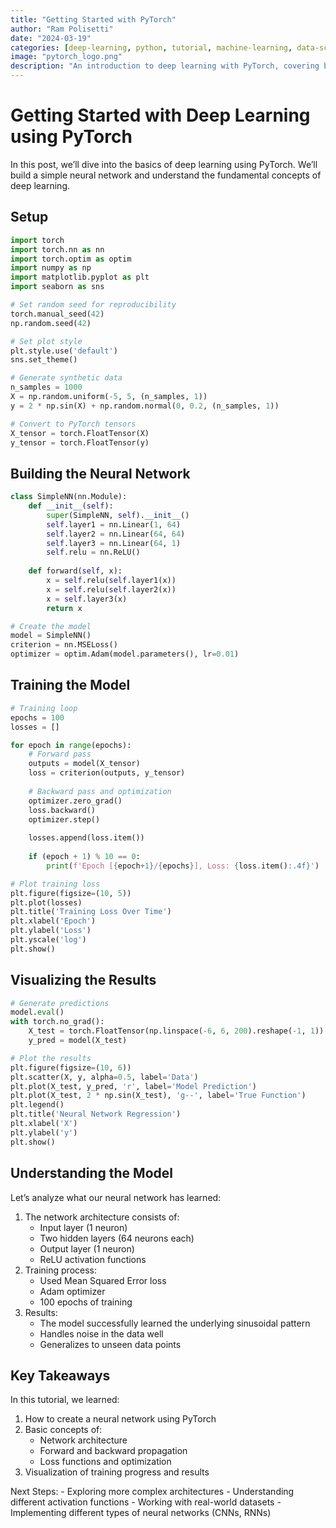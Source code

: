 ```yaml
---
title: "Getting Started with PyTorch"
author: "Ram Polisetti"
date: "2024-03-19"
categories: [deep-learning, python, tutorial, machine-learning, data-science]
image: "pytorch_logo.png"
description: "An introduction to deep learning with PyTorch, covering basic concepts and building your first neural network."
---
```


# Getting Started with Deep Learning using PyTorch

In this post, we'll dive into the basics of deep learning using PyTorch. We'll build a simple neural network and understand the fundamental concepts of deep learning.

## Setup

```python
import torch
import torch.nn as nn
import torch.optim as optim
import numpy as np
import matplotlib.pyplot as plt
import seaborn as sns

# Set random seed for reproducibility
torch.manual_seed(42)
np.random.seed(42)

# Set plot style
plt.style.use('default')
sns.set_theme()

# Generate synthetic data
n_samples = 1000
X = np.random.uniform(-5, 5, (n_samples, 1))
y = 2 * np.sin(X) + np.random.normal(0, 0.2, (n_samples, 1))

# Convert to PyTorch tensors
X_tensor = torch.FloatTensor(X)
y_tensor = torch.FloatTensor(y)
```

## Building the Neural Network

```python
class SimpleNN(nn.Module):
    def __init__(self):
        super(SimpleNN, self).__init__()
        self.layer1 = nn.Linear(1, 64)
        self.layer2 = nn.Linear(64, 64)
        self.layer3 = nn.Linear(64, 1)
        self.relu = nn.ReLU()
        
    def forward(self, x):
        x = self.relu(self.layer1(x))
        x = self.relu(self.layer2(x))
        x = self.layer3(x)
        return x

# Create the model
model = SimpleNN()
criterion = nn.MSELoss()
optimizer = optim.Adam(model.parameters(), lr=0.01)
```

## Training the Model

```python
# Training loop
epochs = 100
losses = []

for epoch in range(epochs):
    # Forward pass
    outputs = model(X_tensor)
    loss = criterion(outputs, y_tensor)
    
    # Backward pass and optimization
    optimizer.zero_grad()
    loss.backward()
    optimizer.step()
    
    losses.append(loss.item())
    
    if (epoch + 1) % 10 == 0:
        print(f'Epoch [{epoch+1}/{epochs}], Loss: {loss.item():.4f}')

# Plot training loss
plt.figure(figsize=(10, 5))
plt.plot(losses)
plt.title('Training Loss Over Time')
plt.xlabel('Epoch')
plt.ylabel('Loss')
plt.yscale('log')
plt.show()
```

## Visualizing the Results

```python
# Generate predictions
model.eval()
with torch.no_grad():
    X_test = torch.FloatTensor(np.linspace(-6, 6, 200).reshape(-1, 1))
    y_pred = model(X_test)

# Plot the results
plt.figure(figsize=(10, 6))
plt.scatter(X, y, alpha=0.5, label='Data')
plt.plot(X_test, y_pred, 'r', label='Model Prediction')
plt.plot(X_test, 2 * np.sin(X_test), 'g--', label='True Function')
plt.legend()
plt.title('Neural Network Regression')
plt.xlabel('X')
plt.ylabel('y')
plt.show()
```

## Understanding the Model

Let's analyze what our neural network has learned:

1. The network architecture consists of:
   - Input layer (1 neuron)
   - Two hidden layers (64 neurons each)
   - Output layer (1 neuron)
   - ReLU activation functions

2. Training process:
   - Used Mean Squared Error loss
   - Adam optimizer
   - 100 epochs of training

3. Results:
   - The model successfully learned the underlying sinusoidal pattern
   - Handles noise in the data well
   - Generalizes to unseen data points

## Key Takeaways

In this tutorial, we learned:

1. How to create a neural network using PyTorch
2. Basic concepts of:
   - Network architecture
   - Forward and backward propagation
   - Loss functions and optimization
3. Visualization of training progress and results

Next Steps:
- Exploring more complex architectures
- Understanding different activation functions
- Working with real-world datasets
- Implementing different types of neural networks (CNNs, RNNs)

